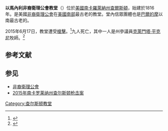 {{Infobox church <!-- see Template:Infobox_church for full template -->
| name = 以馬內利非裔衛理公會教堂
| fullname = Emanuel African Methodist Episcopal (AME) Church 
| other name = "Mother Emanuel" A.M.E. Church
| image = The steeple of Emanuel African Methodist Church, Charleston, SC.jpg
| imagealt = The steeple of Emanuel African Methodist Episcopal Church in Charleston, South Carolina
| caption = 教堂的尖塔
| location = [[南卡羅萊納州|南卡羅萊納州]][[查爾斯頓_(南卡羅萊納州)|查爾斯頓]]卡爾霍恩街110號<br />{{coord|32.7874|N|79.9331|W|display=inline,title}}
| country = {{USA}}
| denomination = [[非洲裔循道聖公會|非洲裔循道聖公會]] 
| previous denomination  = 
| churchmanship          = 
| membership             = 
| attendance             = 
| website = {{URL|www.emanuelamechurch.org}}
| former name            = 
| bull date              = 
| founded date           = <!-- {{start date|YYYY|MM|DD|df=y}} - but see note below -->
| founder                = 
| dedication             = 
| dedicated date         = 
| consecrated date       = 
| cult                   = 
| relics                 = 
| events                 = 
| past bishop            = 
| people                 = 
 
| status                 = 
| functional status      = 
| heritage designation   = 
| designated date        = 
| architect              = 
| architectural type     = 
| style                  = 
| years built            = 
| groundbreaking         = 
| completed date         = 
| construction cost      = 
}}

'''以馬內利非裔衛理公會教堂'''（{{lang-en|Emanuel African Methodist Episcopal Church}}）位於[[美國|美國]][[南卡羅萊納州|南卡羅萊納州]][[查爾斯頓_(南卡羅萊納州)|查爾斯頓]]，始建於1816年。是美國[[非裔衛理公會|非裔衛理公會]]在[[美國南部|美國南部]]最古老的教堂。堂內信眾團體也是[[巴爾的摩|巴爾的摩]]以南最古老的。

2015年6月17日，教堂遭受[[2015年南卡羅萊納州查爾斯頓槍擊案|槍擊]]。<ref name=WashingtonPost-Shooting-2015>{{cite news |last1=Bever |first1=Lindsey |last2=Costa |first2=Robert |script-title=en:9 dead in shooting at historic Charleston African American church. Police chief calls it ‘hate crime.’ |url=http://www.washingtonpost.com/news/morning-mix/wp/2015/06/17/white-gunman-sought-in-shooting-at-historic-charleston-african-ame-church/ |accessdate=18 June 2015 |work=[[The_Washington_Post|The Washington Post]] |date=17 June 2015 |archive-date=2019-05-09 |archive-url=https://web.archive.org/web/20190509205857/https://www.washingtonpost.com/news/morning-mix/wp/2015/06/17/white-gunman-sought-in-shooting-at-historic-charleston-african-ame-church/ |dead-url=no }}</ref>九人死亡，其中一人是州參議員[[克萊門塔·平克尼|克萊門塔·平克尼]]牧師。<ref name=NBCNews-Shooting-2015>{{cite news |last1 = Johnson |first1 = M. Alex |title = 'This Was a Hate Crime': Nine People Killed at Historic South Carolina Church |url = http://www.nbcnews.com/news/us-news/multiple-people-shot-historic-south-carolina-church-n377436 |accessdate = 18 June 2015 |work = [[NBC_News|NBC News]] |date = 17 June 2015 |archive-date = 2017-11-07 |archive-url = https://web.archive.org/web/20171107112944/https://www.nbcnews.com/news/us-news/multiple-people-shot-historic-south-carolina-church-n377436 |dead-url = no }}</ref>

== 参考文献 ==
{{Reflist|2}}

== 参见 ==
* [[非裔衛理公會|非裔衛理公會]]
* [[2015年南卡罗莱纳州查尔斯顿枪击案|2015年南卡罗莱纳州查尔斯顿枪击案]]

[[Category:查尔斯顿教堂|Category:查尔斯顿教堂]]